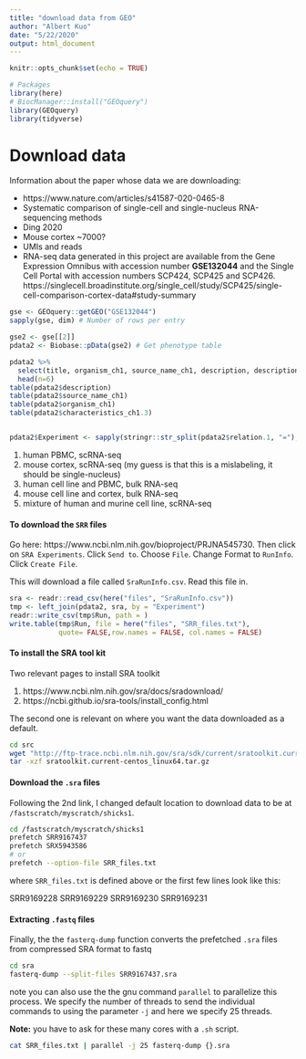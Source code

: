 ```yaml
---
title: "download data from GEO"
author: "Albert Kuo"
date: "5/22/2020"
output: html_document
---
```


```r
knitr::opts_chunk$set(echo = TRUE)
```

```r
# Packages
library(here)
# BiocManager::install("GEOquery")
library(GEOquery)
library(tidyverse)
```

# Download data

Information about the paper whose data we are downloading:

* https://www.nature.com/articles/s41587-020-0465-8
* Systematic comparison of single-cell and single-nucleus RNA-sequencing methods
* Ding	2020
* Mouse cortex	~7000?
* UMIs and reads
* RNA-seq data generated in this project are available from the Gene Expression Omnibus with accession number **GSE132044** and the Single Cell Portal with accession numbers SCP424, SCP425 and SCP426. https://singlecell.broadinstitute.org/single_cell/study/SCP425/single-cell-comparison-cortex-data#study-summary


```r
gse <- GEOquery::getGEO("GSE132044")
sapply(gse, dim) # Number of rows per entry

gse2 <- gse[[2]]
pdata2 <- Biobase::pData(gse2) # Get phenotype table

pdata2 %>%
  select(title, organism_ch1, source_name_ch1, description, description.1, starts_with("characteristics")) %>% 
  head(n=6)
table(pdata2$description)
table(pdata2$source_name_ch1)
table(pdata2$organism_ch1)
table(pdata2$characteristics_ch1.3)


pdata2$Experiment <- sapply(stringr::str_split(pdata2$relation.1, "="), tail, 1)
```

1. human PBMC, scRNA-seq
2. mouse cortex, scRNA-seq (my guess is that this is a mislabeling, it should be single-nucleus)
3. human cell line and PBMC, bulk RNA-seq
4. mouse cell line and cortex, bulk RNA-seq
5. mixture of human and murine cell line, scRNA-seq


#### To download the `SRR` files

Go here: https://www.ncbi.nlm.nih.gov/bioproject/PRJNA545730. 
Then click on `SRA Experiments`. Click `Send to`. Choose `File`. 
Change Format to `RunInfo`. Click `Create File`. 

This will download a file called `SraRunInfo.csv`. Read this file in. 

```r
sra <- readr::read_csv(here("files", "SraRunInfo.csv"))
tmp <- left_join(pdata2, sra, by = "Experiment")
readr::write_csv(tmp$Run, path = )
write.table(tmp$Run, file = here("files", "SRR_files.txt"), 
            quote= FALSE,row.names = FALSE, col.names = FALSE)
```

#### To install the SRA tool kit

Two relevant pages to install SRA toolkit

1. https://www.ncbi.nlm.nih.gov/sra/docs/sradownload/
2. https://ncbi.github.io/sra-tools/install_config.html

The second one is relevant on where you want the data downloaded as a default. 

```bash
cd src 
wget "http://ftp-trace.ncbi.nlm.nih.gov/sra/sdk/current/sratoolkit.current-centos_linux64.tar.gz"
tar -xzf sratoolkit.current-centos_linux64.tar.gz
```


#### Download the `.sra` files

Following the 2nd link, I changed default location to download data to be at 
`/fastscratch/myscratch/shicks1`. 

```bash
cd /fastscratch/myscratch/shicks1
prefetch SRR9167437
prefetch SRX5943586
# or 
prefetch --option-file SRR_files.txt
```

where `SRR_files.txt` is defined above or the first few lines look like this: 

SRR9169228
SRR9169229
SRR9169230
SRR9169231


#### Extracting `.fastq` files

Finally, the the `fasterq-dump` function converts the prefetched `.sra` files
from compressed SRA format to fastq

```bash
cd sra
fasterq-dump --split-files SRR9167437.sra
```

note you can also use the the gnu command `parallel` to parallelize this 
process. We specify the number of threads to send the individual 
commands to using the parameter `-j` and here we specify 25 threads. 

**Note:** you have to ask for these many cores with a `.sh` script. 

```bash
cat SRR_files.txt | parallel -j 25 fasterq-dump {}.sra 
```


